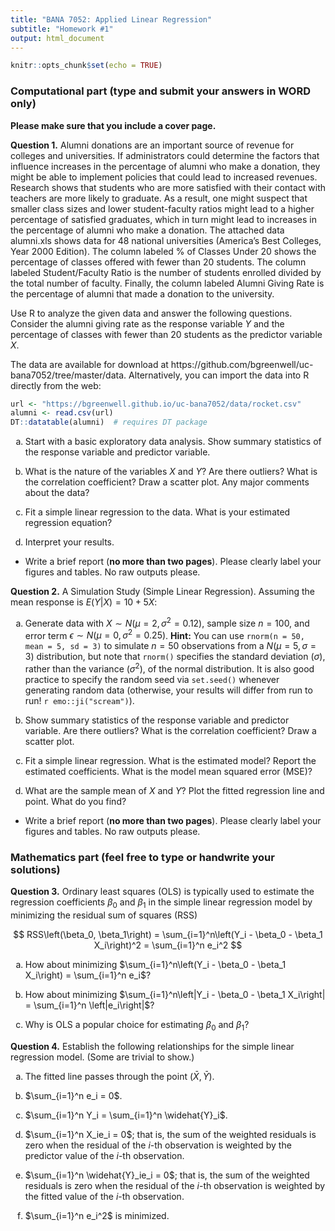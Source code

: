 ```yaml
---
title: "BANA 7052: Applied Linear Regression"
subtitle: "Homework #1"
output: html_document
---
```


```r
knitr::opts_chunk$set(echo = TRUE)
```

### Computational part (type and submit your answers in WORD only)

**Please make sure that you include a cover page.**

**Question 1.** Alumni donations are an important source of revenue for colleges and universities. If administrators could determine the factors that influence increases in the percentage of alumni who make a donation, they might be able to implement policies that could lead to increased revenues. Research shows that students who are more satisfied with their contact with teachers are more likely to graduate. As a result, one might suspect that smaller class sizes and lower student-faculty ratios might lead to a higher percentage of satisfied graduates, which in turn might lead to increases in the percentage of alumni who make a donation. The attached data alumni.xls shows data for 48 national universities (America’s Best Colleges, Year 2000 Edition). The column labeled % of Classes Under 20 shows the percentage of classes offered with fewer than 20 students. The column labeled Student/Faculty Ratio is the number of students enrolled divided by the total number of faculty. Finally, the column labeled Alumni Giving Rate is the percentage of alumni that made a donation to the university. 

Use R to analyze the given data and answer the following questions. Consider the alumni giving rate as the response variable $Y$ and the percentage of classes with fewer than 20 students as the predictor variable $X$.

The data are available for download at https://github.com/bgreenwell/uc-bana7052/tree/master/data. Alternatively, you can import the data into R directly from the web:

```r
url <- "https://bgreenwell.github.io/uc-bana7052/data/rocket.csv"
alumni <- read.csv(url)
DT::datatable(alumni)  # requires DT package
```

a)	Start with a basic exploratory data analysis. Show summary statistics of the response variable and predictor variable. 

b)	What is the nature of the variables $X$ and $Y$? Are there outliers? What is the correlation coefficient? Draw a scatter plot. Any major comments about the data?

c)	Fit a simple linear regression to the data. What is your estimated regression equation? 

d)	Interpret your results. 

* Write a brief report (**no more than two pages**). Please clearly label your figures and tables. No raw outputs please.


**Question 2.** A Simulation Study (Simple Linear Regression). Assuming the mean response is $E\left(Y|X\right)= 10 + 5X$:

a) Generate data with $X \sim N\left(\mu = 2, \sigma^2 = 0.12\right)$, sample size $n = 100$, and error term $\epsilon \sim N\left(\mu = 0, \sigma^2 = 0.25\right)$. **Hint:** You can use `rnorm(n = 50, mean = 5, sd = 3)` to simulate $n = 50$ observations from a $N\left(\mu = 5, \sigma = 3\right)$ distribution, but note that `rnorm()` specifies the standard deviation ($\sigma$), rather than the variance ($\sigma^2$), of the normal distribution. It is also good practice to specify the random seed via `set.seed()` whenever generating random data (otherwise, your results will differ from run to run! `r emo::ji("scream")`).

b) Show summary statistics of the response variable and predictor variable. Are there outliers? What is the correlation coefficient? Draw a scatter plot.

c) Fit a simple linear regression. What is the estimated model? Report the estimated coefficients.  What is the model mean squared error (MSE)?

d) What are the sample mean of $X$ and $Y$? Plot the fitted regression line and point. What do you find?

* Write a brief report (**no more than two pages**). Please clearly label your figures and tables. No raw outputs please.


### Mathematics part (feel free to type or handwrite your solutions)

**Question 3.** Ordinary least squares (OLS) is typically used to estimate the regression coefficients $\beta_0$ and $\beta_1$ in the simple linear regression model by minimizing the residual sum of squares (RSS)

$$
RSS\left(\beta_0, \beta_1\right) = \sum_{i=1}^n\left(Y_i - \beta_0 - \beta_1 X_i\right)^2 = \sum_{i=1}^n e_i^2
$$

a) How about minimizing $\sum_{i=1}^n\left(Y_i - \beta_0 - \beta_1 X_i\right) = \sum_{i=1}^n e_i$?

b) How about minimizing $\sum_{i=1}^n\left|Y_i - \beta_0 - \beta_1 X_i\right| = \sum_{i=1}^n \left|e_i\right|$?

c) Why is OLS a popular choice for estimating $\beta_0$ and $\beta_1$?


**Question 4.** Establish the following relationships for the simple linear regression model. (Some are trivial to show.)

a) The fitted line passes through the point $\left(\bar{X}, \bar{Y}\right)$.

b) $\sum_{i=1}^n e_i = 0$.

c) $\sum_{i=1}^n Y_i = \sum_{i=1}^n \widehat{Y}_i$.

d) $\sum_{i=1}^n X_ie_i = 0$; that is, the sum of the weighted residuals is zero when the residual of the *i*-th observation is weighted by the predictor value of the *i*-th observation.

e) $\sum_{i=1}^n \widehat{Y}_ie_i = 0$; that is, the sum of the weighted residuals is zero when the residual of the *i*-th observation is weighted by the fitted value of the *i*-th observation.

f) $\sum_{i=1}^n e_i^2$ is minimized.
